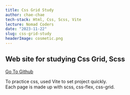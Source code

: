 ```yaml
---
title: Css Grid Study
author: chae-chae
tech-stack: Html, Css, Scss, Vite
lecture: Nomad Coders
date: "2023-11-22"
slug: css-grid-study
headerImage: cosmetic.png
---
```


## Web site for studying Css Grid, Scss

[Go To Github](https://github.com/chae-chae/css-grid-practice)

To practice css, used Vite to set project quickly.  
Each page is made up with scss, css-flex, css-grid.
